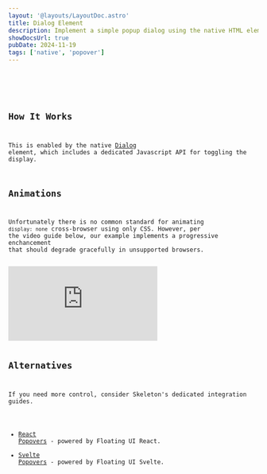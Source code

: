 ```yaml
---
layout: '@layouts/LayoutDoc.astro'
title: Dialog Element
description: Implement a simple popup dialog using the native HTML element.
showDocsUrl: true
pubDate: 2024-11-19
tags: ['native', 'popover']
---
```




<Preview client:visible>
	<Fragment slot="preview">
		<Example />
	</Fragment>
	<Fragment slot="code">
		<Code code={ExampleRaw} lang="astro" />
	</Fragment>
</Preview>

## How It Works

This is enabled by the native [Dialog](https://developer.mozilla.org/en-US/docs/Web/HTML/Element/dialog) element, which includes a dedicated Javascript API for toggling the display.

## Animations

Unfortunately there is no common standard for animating `display: none` cross-browser using only CSS. However, per the video guide below, our example implements a progressive enchancement that should degrade gracefully in unsupported browsers.

<iframe class="w-full aspect-video" src="https://www.youtube.com/embed/vmDEHAzj2XE?si=GTYFY9dk013lL0Y3" title="YouTube video player" frameborder="0" allow="accelerometer; autoplay; clipboard-write; encrypted-media; gyroscope; picture-in-picture; web-share" referrerpolicy="strict-origin-when-cross-origin" allowfullscreen></iframe>

## Alternatives

If you need more control, consider Skeleton's dedicated integration guides.

- [React Popovers](http://localhost:4321/docs/integrations/popover/react) - powered by Floating UI React.
- [Svelte Popovers](http://localhost:4321/docs/integrations/popover/svelte) - powered by Floating UI Svelte.
